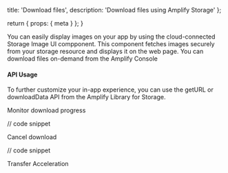   title: 'Download files',
  description: 'Download files using Amplify Storage'
};

  return {
    props: {
      meta
    }
  };
}

<BlockSwitcher>
<Block name="Storage Image UI Component">
You can easily display images on your app by using the cloud-connected Storage Image UI compponent. This component fetches images securely from your storage resource and displays it on the web page.
</Block>
<Block name="Amplify Console">
You can download files on-demand from the Amplify Console
</Block>
</BlockSwitcher>

#### API Usage
To further customize your in-app experience, you can use the getURL or downloadData API from the Amplify Library for Storage.

<BlockSwitcher>
<Block name="getURL">
</Block>
<Block name="downloadData">

Monitor download progress

// code snippet

Cancel download

// code snippet

</Block>
</BlockSwitcher>

Transfer Acceleration

